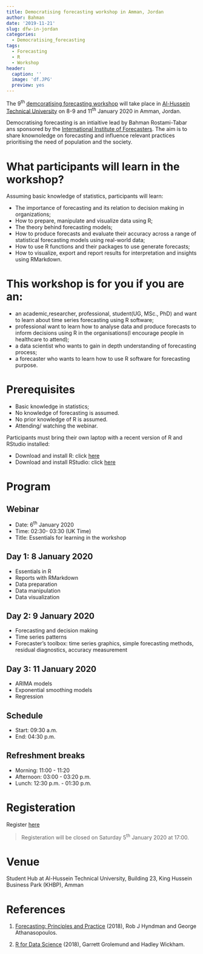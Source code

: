 ```yaml
---
title: Democratising forecasting workshop in Amman, Jordan
author: Bahman
date: '2019-11-21'
slug: dfw-in-jordan
categories:
  - Democratising_forecasting
tags:
  - Forecasting
  - R
  - Workshop
header:
  caption: ''
  image: 'df.JPG'
  preview: yes
---
```


The 9^th^ [demcoratising forecasting workshop](https://www.bahmanrt.com/#democtarisingf)  will take place in [Al-Hussein Technical University](https://www.htu.edu.jo/) on 8-9 and 11^th^ January 2020 in Amman, Jordan.

Democratising forecasting is an intiaitive lead by Bahman Rostami-Tabar ans sponsored by the [International Institute of Forecasters](https://forecasters.org/). The aim is to share knownoledge on forecasting and influence relevant practices prioritising the need of population and the society.

# What participants will learn in the workshop?

Assuming basic knowledge of statistics, participants will learn:

- The importance of forecasting and its relation to decision making in organizations;
- How to prepare, manipulate and visualize data using R;
- The theory behind forecasting models;
- How to produce forecasts and evaluate their accuracy across a range of statistical forecasting models using real-world data;
- How to use R functions and their packages to use generate forecasts;
- How to visualize, export and report results for interpretation and insights using RMarkdown.

# This workshop is for you if you are an:

- an academic,researcher, professional,  student(UG, MSc., PhD) and want to learn about time series forecasting using R software;
- professional want to learn how to analyse data and produce forecasts to inform decisions using R in the organisations(I encourage people in healthcare to attend);
- a data scientist who wants to gain in depth understanding of forecasting process;
- a forecaster who wants to learn how to use R software for forecasting purpose.

# Prerequisites

- Basic knowledge in statistics;
- No knowledge of forecasting is assumed.
- No prior knowledge of R is assumed.
- Attending/ watching the webinar.

Participants must bring their own laptop with a recent version of R and RStudio installed:

- Download and install R: click [here](https://cloud.r-project.org/)
- Download and install RStudio: click [here](https://www.rstudio.com/products/rstudio/download/#download)

# Program

## Webinar 
  - Date: 6^th^ January 2020
  - Time: 02:30- 03:30 (UK Time)
  - Title: Essentials for learning in the workshop

## Day 1: 8 January 2020

  - Essentials in R
  - Reports with RMarkdown
  - Data preparation
  - Data manipulation
  - Data visualization

## Day 2: 9 January 2020

  - Forecasting and decision making
  - Time series patterns
  - Forecaster's toolbox: time series graphics, simple forecasting methods, residual diagnostics, accuracy measurement
  
## Day 3: 11 January 2020

- ARIMA models
- Exponential smoothing models
- Regression

## Schedule

- Start: 09:30 a.m.
- End: 04:30 p.m.

## Refreshment breaks

- Morning: 11:00 - 11:20
- Afternoon: 03:00 - 03:20 p.m.
- Lunch: 12:30 p.m. - 01:30 p.m.

# Registeration

Register [here](https://www.eventbrite.co.uk/e/forecasting-using-r-tickets-83140081221)

>Registeration will be closed on Saturday 5^th^ January 2020 at 17:00.

# Venue
 
 Student Hub at Al-Hussein Technical University, Building 23, King Hussein Business Park (KHBP), Amman
 
# References

1. [Forecasting: Principles and Practice](https://otexts.com/fpp2/) (2018), Rob J Hyndman and George Athanasopoulos.

2. [R for Data Science](https://r4ds.had.co.nz/) (2018), Garrett Grolemund and Hadley Wickham.



